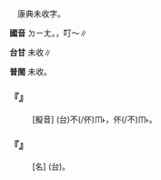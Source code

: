 
=={{ruby|噹|ㄉㄧㄤ}}==

　康典未收字。

'''國音''' <rt>ㄉㄧㄤ</rt>。{{ruby|噹|ㄉㄤ}}，叮～∥

'''台甘''' 未收∥

'''普閩''' 未收。

    

==='''『{{ruby|噹|ㄉㄧㄤ}}{{ruby|噹|ㄉㄧㄤ}}{{ruby|兒|ㄦ}}』'''===
: [擬音] (台){{ruby|指|ㄐㄧˋ}}{{ruby|無|ㆠㄜˊ}}{{ruby|智|ㄉㄧ˪}}{{ruby|識|ㄒㄧㆤㆶ}}不(/伓)<rt>ㆬ˫</rt>{{ruby|慣|ㄍㄨㄢ˪}}{{ruby|勢|ㄒㄧ˪}}{{ruby|見|ㄍㆪ˪}}{{ruby|生|ㄙㆥ/ㄑㆪ}}{{ruby|分|ㄏㄨㄣ˫}}{{ruby|人|ㄌㄤˊ}}，{{ruby|尤|ㄧㄨˊ}}{{ruby|其|ㄍㄧˊ}}{{ruby|是|ㄒㄧ˫}}伓(/不)<rt>ㆬ˫</rt>{{ruby|敢|ㄍㆩˋ}}{{ruby|見|ㄍㆪ˪}}{{ruby|大|ㄉㄨㄚ˫}}{{ruby|場|ㄉㄧㆫˊ/ㄉㄧㆧˊ}}{{ruby|面|ㆠㄧㄣ˫}}{{ruby|丌|ㆤ}}{{ruby|人|ㄌㄤˊ}}。
    

==='''『{{ruby|噹|ㄉㄧㄤ}}{{ruby|噹|ㄉㄧㄤ}}{{ruby|兒|ㄦ}}{{ruby|車|ㄔㄜ}}』'''===
: [名] (台){{ruby|電|ㄉㄧㄢ˫}}{{ruby|車|ㄑㄧㄚ}}{{ruby|丌|ㆤ}}{{ruby|俗|ㄒㄧㆦㆶ ͘}}{{ruby|名|ㄇㄧㄚˊ}}。
    
